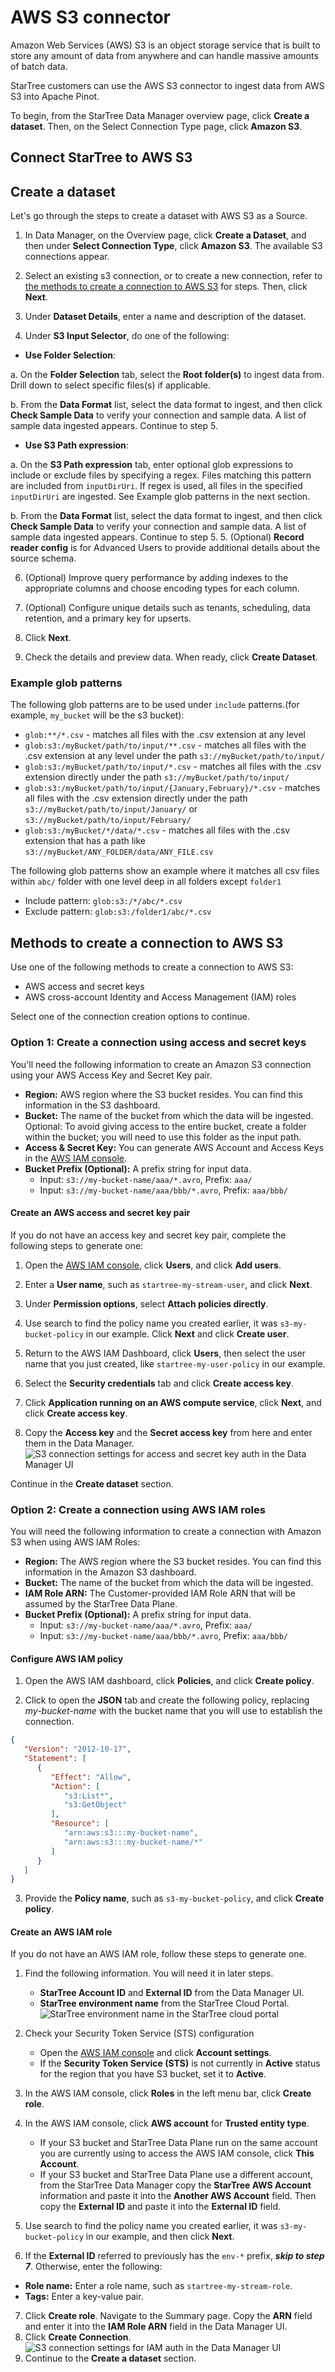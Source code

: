 
# AWS S3 connector

Amazon Web Services (AWS) S3 is an object storage service that is built to store any amount of data from anywhere and can handle massive amounts of batch data.

StarTree customers can use the AWS S3 connector to ingest data from AWS S3 into Apache Pinot.

To begin, from the StarTree Data Manager overview page, click **Create a dataset**. Then, on the Select Connection Type page, click **Amazon S3**.

## Connect StarTree to AWS S3

## Create a dataset
Let's go through the steps to create a dataset with AWS S3 as a Source.

1. In Data Manager, on the Overview page, click **Create a Dataset**, and then under **Select Connection Type**, click **Amazon S3**. The available S3 connections appear.

2. Select an existing s3 connection, or to create a new connection, refer to [the methods to create a connection to AWS S3](#methods-to-create-a-connection-to-aws-s3) for steps. Then, click **Next**.

3. Under **Dataset Details**, enter a name and description of the dataset.

4. Under **S3 Input Selector**, do one of the following:

  - **Use Folder Selection**:

a. On the **Folder Selection** tab, select the **Root folder(s)** to ingest data from. Drill down to select specific files(s) if applicable.

b. From the **Data Format** list, select the data format to ingest, and then click **Check Sample Data** to verify your connection and sample data.
A list of sample data ingested appears. Continue to step 5.
  - **Use S3 Path expression**:

a. On the **S3 Path expression** tab, enter optional glob expressions to include or exclude files by specifying a regex.
Files matching this pattern are included from `inputDirUri`. If regex is used, all files in the specified `inputDirUri` are ingested. See Example glob patterns in the next section.

b. From the **Data Format** list, select the data format to ingest, and then click **Check Sample Data** to verify your connection and sample data.
A list of sample data ingested appears. Continue to step 5.
5. (Optional) **Record reader config** is for Advanced Users to provide additional details about the source schema.

6. (Optional) Improve query performance by adding indexes to the appropriate columns and choose encoding types for each column.

7. (Optional) Configure unique details such as tenants, scheduling, data retention, and a primary key for upserts.

8. Click **Next**.

9. Check the details and preview data. When ready, click **Create Dataset**.

### Example glob patterns

The following glob patterns are to be used under `include` patterns.(for example, `my_bucket` will be the s3 bucket):
* `glob:**/*.csv` - matches all files with the .csv extension at any level
* `glob:s3:/myBucket/path/to/input/**.csv` - matches all files with the .csv extension at any level under the path `s3://myBucket/path/to/input/`
* `glob:s3:/myBucket/path/to/input/*.csv` - matches all files with the .csv extension directly under the path `s3://myBucket/path/to/input/`
* `glob:s3:/myBucket/path/to/input/{January,February}/*.csv` - matches all files with the .csv extension directly under the path `s3://myBucket/path/to/input/January/` or `s3://myBucket/path/to/input/February/`
* `glob:s3:/myBucket/*/data/*.csv` - matches all files with the .csv extension that has a path like `s3://myBucket/ANY_FOLDER/data/ANY_FILE.csv`

The following glob patterns show an example where it matches all csv files within `abc/` folder with one level deep in all folders except `folder1`
* Include pattern: `glob:s3:/*/abc/*.csv`
* Exclude pattern: `glob:s3:/folder1/abc/*.csv`


## Methods to create a connection to AWS S3
Use one of the following methods to create a connection to AWS S3:

* AWS access and secret keys
* AWS cross-account Identity and Access Management (IAM) roles


Select one of the connection creation options to continue.

### Option 1: Create a connection using access and secret keys

You'll need the following information to create an Amazon S3 connection using your AWS Access Key and Secret Key pair.

* **Region:** AWS region where the S3 bucket resides. You can find this information in the S3 dashboard.
* **Bucket:** The name of the bucket from which the data will be ingested. Optional: To avoid giving access to the entire bucket, create a folder within the bucket; you will need to use this folder as the input path.
* **Access & Secret Key:** You can generate AWS Account and Access Keys in the [AWS IAM console](https://console.aws.amazon.com/iam).
* **Bucket Prefix (Optional):** A prefix string for input data.
    * Input: `s3://my-bucket-name/aaa/*.avro`, Prefix: `aaa/`
    * Input: `s3://my-bucket-name/aaa/bbb/*.avro`, Prefix: `aaa/bbb/`


#### Create an AWS access and secret key pair

If you do not have an access key and secret key pair, complete the following steps to generate one:

1. Open the [AWS IAM console](https://console.aws.amazon.com/iam), click **Users**, and click **Add users**.

2. Enter a **User name**, such as `startree-my-stream-user`, and click **Next**.

3. Under **Permission options**, select **Attach policies directly**.

4. Use search to find the policy name you created earlier, it was `s3-my-bucket-policy` in our example. Click **Next** and click **Create user**.

5. Return to the AWS IAM Dashboard, click **Users**, then select the user name that you just created, like `startree-my-user-policy` in our example.

6. Select the **Security credentials** tab and click **Create access key**.

7. Click **Application running on an AWS compute service**, click **Next**, and click **Create access key**.

8. Copy the **Access key** and the **Secret access key** from here and enter them in the Data Manager.
![S3 connection settings for access and secret key auth in the Data Manager UI](/img/s3_connection_settings_key_auth_dialog.png)

Continue in the **Create dataset** section.


### Option 2: Create a connection using AWS IAM roles

You will need the following information to create a connection with Amazon S3 when using AWS IAM Roles:

* **Region:** The AWS region where the S3 bucket resides. You can find this information in the Amazon S3 dashboard.
* **Bucket:** The name of the bucket from which the data will be ingested.
* **IAM Role ARN:** The Customer-provided IAM Role ARN that will be assumed by the StarTree Data Plane.
* **Bucket Prefix (Optional):** A prefix string for input data.
    * Input: `s3://my-bucket-name/aaa/*.avro`, Prefix: `aaa/`
    * Input: `s3://my-bucket-name/aaa/bbb/*.avro`, Prefix: `aaa/bbb/`

#### Configure AWS IAM policy

1. Open the AWS IAM dashboard, click **Policies**, and click **Create policy**.

2. Click to open the **JSON** tab and create the following policy, replacing _my-bucket-name_ with the bucket name that you will use to establish the connection.
```json
{
   "Version": "2012-10-17",
   "Statement": [
      {
         "Effect": "Allow",
         "Action": [
            "s3:List*",
            "s3:GetObject"
         ],
         "Resource": [
            "arn:aws:s3:::my-bucket-name",
            "arn:aws:s3:::my-bucket-name/*"
         ]
      }
   ]
}
```

3. Provide the **Policy name**, such as `s3-my-bucket-policy`, and click **Create policy**.


#### Create an AWS IAM role

If you do not have an AWS IAM role, follow these steps to generate one.

1. Find the following information. You will need it in later steps.
    * **StarTree Account ID** and **External ID** from the Data Manager UI.
    * **StarTree environment name** from the StarTree Cloud Portal.
    ![StarTree environment name in the StarTree cloud portal](/img/startree_environment_name.png)

2. Check your Security Token Service (STS) configuration
    * Open the [AWS IAM console](https://console.aws.amazon.com/iam) and click **Account settings**.
    * If the **Security Token Service (STS)** is not currently in **Active** status for the region that you have S3 bucket, set it to **Active**.

3. In the AWS IAM console, click **Roles** in the left menu bar, click **Create role**.

4. In the AWS IAM console, click **AWS account** for **Trusted entity type**.
    * If your S3 bucket and StarTree Data Plane run on the same account you are currently using to access the AWS IAM console, click **This Account**.
    * If your S3 bucket and StarTree Data Plane use a different account, from the StarTree Data Manager copy the **StarTree AWS Account** information
     and paste it into the **Another AWS Account** field. Then copy the **External ID** and paste it into the **External ID** field.

5. Use search to find the policy name you created earlier, it was `s3-my-bucket-policy` in our example, and then click **Next**.

6. If the **External ID** referred to previously has the `env-*` prefix, ***skip to step 7***. Otherwise, enter the following:
- **Role name:** Enter a role name, such as `startree-my-stream-role`.
- **Tags:** Enter a key-value pair.

7. Click **Create role**. Navigate to the Summary page. Copy the **ARN** field and enter it into the **IAM Role ARN** field in the Data Manager UI.
8. Click **Create Connection**.
![S3 connection settings for IAM auth in the Data Manager UI](/img/s3_connection_settings_IAM_auth_dialog.png)
9. Continue to the **Create a dataset** section.
